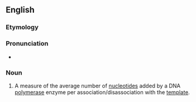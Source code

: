 ==English==
===Etymology===

{{suffix|processive|ity}}

===Pronunciation===

* {{a|US}} {{IPA|pɹɑsɛˈsɪvəti}}

===Noun===
{{en-noun|processivit|ies}}
{{wikipedia}}

# {{context|genetics|lang=en}} A measure of the average number of [[nucleotide]]s added by a DNA [[polymerase]] enzyme per association/disassociation with the [[template]].
